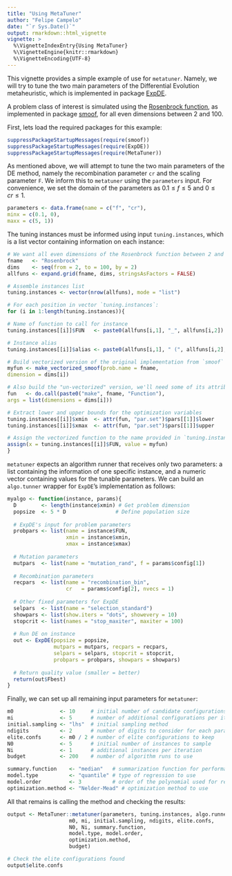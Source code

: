 ```yaml
---
title: "Using MetaTuner"
author: "Felipe Campelo"
date: "`r Sys.Date()`"
output: rmarkdown::html_vignette
vignette: >
  %\VignetteIndexEntry{Using MetaTuner}
  %\VignetteEngine{knitr::rmarkdown}
  %\VignetteEncoding{UTF-8}
---
```

  
This vignette provides a simple example of use for `metatuner`. Namely, we will 
try to tune the two main parameters of the Differential Evolution metaheuristic,
which is implemented in package 
[ExpDE](https://cran.r-project.org/package=ExpDE). 
  
A problem class of interest is simulated using the 
[Rosenbrock function](https://en.wikipedia.org/wiki/Rosenbrock_function), 
as implemented in package [smoof](https://CRAN.R-project.org/package=smoof), 
for all even dimensions between 2 and 100.
  
First, lets load the required packages for this example: 

```r
suppressPackageStartupMessages(require(smoof))
suppressPackageStartupMessages(require(ExpDE))
suppressPackageStartupMessages(require(MetaTuner))
```
  
As mentioned above, we will attempt to tune the two main parameters of the DE 
method, namely the recombination parameter `cr` and the scaling parameter `F`. 
We inform this to `metatuner` using the `parameters` input. For convenience, 
we set the domain of the parameters as $0.1 \leq f \leq 5$ and 
$0 \leq cr \leq 1$.

```r
parameters <- data.frame(name = c("f", "cr"),
minx = c(0.1, 0),
maxx = c(5, 1))
```
  
The tuning instances must be informed using input `tuning.instances`, which is a
list vector containing information on each instance:

```r
# We want all even dimensions of the Rosenbrock function between 2 and 100
fname   <- "Rosenbrock"
dims    <- seq(from = 2, to = 100, by = 2)
allfuns <- expand.grid(fname, dims, stringsAsFactors = FALSE)

# Assemble instances list
tuning.instances <- vector(nrow(allfuns), mode = "list")

# For each position in vector `tuning.instances`:
for (i in 1:length(tuning.instances)){

# Name of function to call for instance
tuning.instances[[i]]$FUN   <- paste0(allfuns[i,1], "_", allfuns[i,2])

# Instance alias
tuning.instances[[i]]$alias <- paste0(allfuns[i,1], " (", allfuns[i,2], ")")

# Build vectorized version of the original implementation from `smoof`
myfun <- make_vectorized_smoof(prob.name = fname,
dimension = dims[i])

# Also build the "un-vectorized" version, we'll need some of its attributes
fun   <- do.call(paste0("make", fname, "Function"),
args = list(dimensions = dims[i]))

# Extract lower and upper bounds for the optimization variables
tuning.instances[[i]]$xmin  <- attr(fun, "par.set")$pars[[1]]$lower
tuning.instances[[i]]$xmax  <- attr(fun, "par.set")$pars[[1]]$upper

# Assign the vectorized function to the name provided in `tuning.instances`.
assign(x = tuning.instances[[i]]$FUN, value = myfun)
}
```

`metatuner` expects an algorithm runner that receives only two parameters: a 
list containing the information of one specific instance, and a numeric vector 
containing values for the tunable parameters. We can build an `algo.tunner` 
wrapper for `ExpDE`'s implementation as follows:

```r
myalgo <- function(instance, params){
  D        <- length(instance$xmin) # Get problem dimension
  popsize  <- 5 * D                # Define population size
  
  # ExpDE's input for problem parameters
  probpars <- list(name = instance$FUN,
                   xmin = instance$xmin,
                   xmax = instance$xmax)
  
  # Mutation parameters
  mutpars  <- list(name = "mutation_rand", f = params$config[1])
  
  # Recombination parameters
  recpars  <- list(name = "recombination_bin",
                   cr   = params$config[2], nvecs = 1)
  
  # Other fixed parameters for ExpDE
  selpars  <- list(name = "selection_standard")
  showpars <- list(show.iters = "dots", showevery = 10)
  stopcrit <- list(names = "stop_maxiter", maxiter = 100)
  
  # Run DE on instance
  out <- ExpDE(popsize = popsize,
               mutpars = mutpars, recpars = recpars,
               selpars = selpars, stopcrit = stopcrit,
               probpars = probpars, showpars = showpars)
  
  # Return quality value (smaller = better)
  return(out$Fbest)
}
```

Finally, we can set up all remaining input parameters for `metatuner`:

```r
m0               <- 10     # initial number of candidate configurations
mi               <- 5      # number of additional configurations per iteration
initial.sampling <- "lhs"  # initial sampling method
ndigits          <- 2      # number of digits to consider for each parameter
elite.confs      <- m0 / 2 # number of elite configurations to keep
N0               <- 5      # initial number of instances to sample
Ni               <- 1      # additional instances per iteration
budget           <- 200    # number of algorithm runs to use

summary.function    <- "median"   # summarization function for performance
model.type          <- "quantile" # type of regression to use
model.order         <- 3          # order of the polynomial used for regression
optimization.method <- "Nelder-Mead" # optimization method to use
```

All that remains is calling the method and checking the results:

```r
output <- MetaTuner::metatuner(parameters, tuning.instances, algo.runner,
                    m0, mi, initial.sampling, ndigits, elite.confs,
                    N0, Ni, summary.function,
                    model.type, model.order,
                    optimization.method,
                    budget)
```

```r
# Check the elite configurations found
output$elite.confs
```



